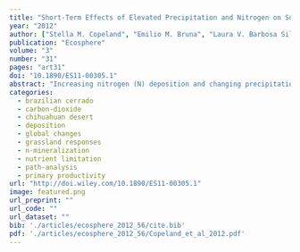 ```yaml
---
title: "Short-Term Effects of Elevated Precipitation and Nitrogen on Soil Fertility and Plant Growth in a Neotropical Savanna"
year: "2012"
author: ["Stella M. Copeland", "Emilio M. Bruna", "Laura V. Barbosa Silva", "Michelle C. Mack", "Heraldo L. Vasconcelos"]
publication: "Ecosphere"
volume: "3"
number: "31"
pages: "art31"
doi: "10.1890/ES11-00305.1"
abstract: "Increasing nitrogen (N) deposition and changing precipitation patterns in Neotropical savannas could alter plant growth, reproduction, and nutrients by altering soil nutrient and water availability. We examined the potential for simulated N deposition and increased dry season precipitation to have interactive effects on reproduction and growth of two abundant native Cerrado (Brazilian savanna) grasses—Loudetiopsis chrysothrix and Tristachya leiostachya—via feedbacks with soil nutrient status. Plant growth and reproduction responses consistently varied by species. Water addition led to more consistent increases in both growth and reproduction than nitrogen addition and the two treatments did have significant interactive effects. We expected that both treatments would affect plant growth and reproduction via positive effects on soil and plant N. Instead, we found that plant responses were linked to species-specific treatment effects on soil and foliar phosphorus (P). Structural equation models (SEM) confirmed that changes in soil P—rather than changes in soil N or increasing soil acidity—explained plant response to treatments. Our results imply that N deposition and precipitation change could impact Cerrado plant growth and reproduction via subtle effects on plant and soil phosphorus."
categories: 
  - brazilian cerrado
  - carbon-dioxide
  - chihuahuan desert
  - deposition
  - global changes
  - grassland responses
  - n-mineralization
  - nutrient limitation
  - path-analysis
  - primary productivity
url: "http://doi.wiley.com/10.1890/ES11-00305.1"
image: featured.png
url_preprint: ""
url_code: ""
url_dataset: ""
bib: './articles/ecosphere_2012_56/cite.bib'
pdf: './articles/ecosphere_2012_56/Copeland_et_al_2012.pdf'
---
```


